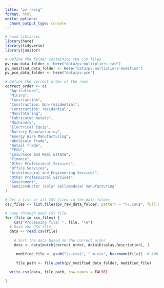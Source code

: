 ```yaml
---
title: "pv-reorg"
format: html
editor_options: 
  chunk_output_type: console
---
```


```r
# Load libraries
library(here)
library(tidyverse)
library(janitor)
```

```r
# Define the folder containing the CSV files
pv_raw_data_folder <- here("data/pv-multipliers-raw")
pv_modified_data_folder <- here("data/pv-multipliers-modified")
pv_pce_data_folder <- here("data/pv-pce")
```

```r
# Define the correct order of the rows
correct_order <- c(
  "Agriculture",
  "Mining",
  "Construction",
  "Construction: Non-residential",
  "Construction: residential",
  "Manufaturing",
  "Fabricated metals",
  "Machinery",
  "Electrical Equip",
  "Battery Manufacturing",
  "Energy Wire Manufacturing",
  "Wholesale Trade",
  "Retail Trade",
  "TPCU",
  "Insurance and Real Estate",
  "Finance",
  "Other Professional Services",
  "Office Services",
  "Architectural and Engineering Services",
  "Other Professional Services",
  "Government",
  "Semiconductor (solar cell/module) manufacturing"
)
```

```r
# Get a list of all CSV files in the data folder
csv_files <- list.files(pv_raw_data_folder, pattern = "\\.csv$", full.names = TRUE)

```

```r
# Loop through each CSV file
for (file in csv_files) {
    cat("Processing file: ", file, "\n")
  # Read the CSV file
  data <- read.csv(file)
    
    # Sort the data based on the correct_order
    data <- data[match(correct_order, data$Display.Description), ]

     modified_file <- gsub("\\.csv$", "_m.csv", basename(file))  # Add a suffix to the file name
     
     file_path <- file.path(pv_modified_data_folder, modified_file)
     
  write.csv(data, file_path, row.names = FALSE)
  
}

```


